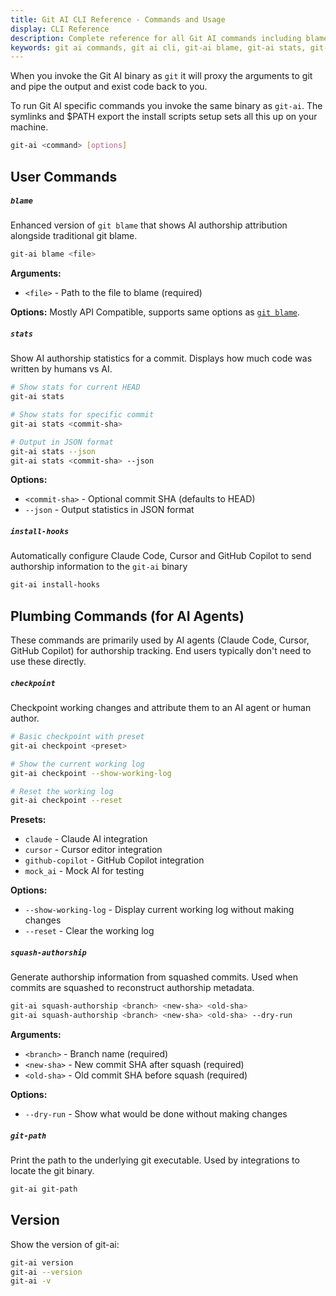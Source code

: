 ```yaml
---
title: Git AI CLI Reference - Commands and Usage
display: CLI Reference
description: Complete reference for all Git AI commands including blame, stats, checkpoint, and install-hooks. Learn the full command-line interface for tracking AI code authorship.
keywords: git ai commands, git ai cli, git-ai blame, git-ai stats, git-ai checkpoint, command reference, git wrapper
---
```


When you invoke the Git AI binary as `git` it will proxy the arguments to git and pipe the output and exist code back to you. 

To run Git AI specific commands you invoke the same binary as `git-ai`. The symlinks and $PATH export the install scripts setup sets all this up on your machine. 

```bash
git-ai <command> [options]
```

## User Commands

##### `blame`

Enhanced version of `git blame` that shows AI authorship attribution alongside traditional git blame.

```bash
git-ai blame <file>
```

**Arguments:**
- `<file>` - Path to the file to blame (required)

**Options:**
Mostly API Compatible, supports same options as [`git blame`](https://git-scm.com/docs/git-blame). 


##### `stats`

Show AI authorship statistics for a commit. Displays how much code was written by humans vs AI.

```bash
# Show stats for current HEAD
git-ai stats

# Show stats for specific commit
git-ai stats <commit-sha>

# Output in JSON format
git-ai stats --json
git-ai stats <commit-sha> --json
```

**Options:**
- `<commit-sha>` - Optional commit SHA (defaults to HEAD)
- `--json` - Output statistics in JSON format


##### `install-hooks`

Automatically configure Claude Code, Cursor and GitHub Copilot to send authorship information to the `git-ai` binary 

```bash
git-ai install-hooks
```


## Plumbing Commands (for AI Agents)

These commands are primarily used by AI agents (Claude Code, Cursor, GitHub Copilot) for authorship tracking. End users typically don't need to use these directly.

##### `checkpoint`

Checkpoint working changes and attribute them to an AI agent or human author.

```bash
# Basic checkpoint with preset
git-ai checkpoint <preset>

# Show the current working log
git-ai checkpoint --show-working-log

# Reset the working log
git-ai checkpoint --reset
```

**Presets:**
- `claude` - Claude AI integration
- `cursor` - Cursor editor integration
- `github-copilot` - GitHub Copilot integration
- `mock_ai` - Mock AI for testing

**Options:**
- `--show-working-log` - Display current working log without making changes
- `--reset` - Clear the working log

##### `squash-authorship`

Generate authorship information from squashed commits. Used when commits are squashed to reconstruct authorship metadata.

```bash
git-ai squash-authorship <branch> <new-sha> <old-sha>
git-ai squash-authorship <branch> <new-sha> <old-sha> --dry-run
```

**Arguments:**
- `<branch>` - Branch name (required)
- `<new-sha>` - New commit SHA after squash (required)
- `<old-sha>` - Old commit SHA before squash (required)

**Options:**
- `--dry-run` - Show what would be done without making changes

##### `git-path`

Print the path to the underlying git executable. Used by integrations to locate the git binary.

```bash
git-ai git-path
```

## Version

Show the version of git-ai:

```bash
git-ai version
git-ai --version
git-ai -v
```
